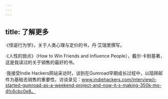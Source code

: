 ```yaml
---
---
---
```

title: 了解更多
---




·《怪诞行为学》，关于人类心理与定价的书，丹·艾瑞里撰写。

·《人性的弱点》（How to Win Friends and Influence People），戴尔·卡耐基著，这是我读过的关于销售的最好的书。

·我接受Indie Hackers网站采访时，谈到在Gumroad早期成长过程中，以陌拜邮件为基础去销售的重要性。访谈录见：www.indiehackers.com/interview/i-started-gumroad-as-a-weekend-project-and-now-it-s-making-350k-mo-4fc6cbc0e8。